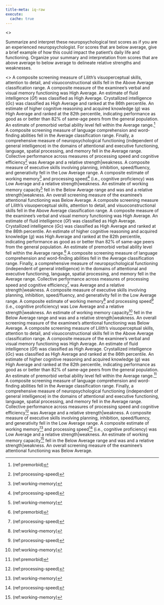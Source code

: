 ```yaml
---
title-meta: iq-raw
execute:
  cache: true
---
```


<<PROMPT>>

Summarize and interpret these neuropsychological test scores as if you are an experienced neuropsychologist. For scores that are below average, give a brief example of how this could impact the patient's daily life and functioning. Organize your summary and interpretation from scores that are above average to below average to delineate relative strengths and weaknesses.

<<START>>
A composite screening measure of Lilith's visuoperceptual skills, attention to detail, and visuoconstructional skills fell in the Above Average classification range.
A composite measure of the examinee's verbal and visual memory functioning was High Average.
An estimate of fluid intelligence (*G*f) was classified as High Average.
Crystallized intelligence (*G*c) was classified as High Average and ranked at the 86th percentile.
An estimate of higher cognitive reasoning and acquired knowledge (*g*) was High Average and ranked at the 82th percentile, indicating performance as good as or better than 82% of same-age peers from the general population.
An estimate of premorbid verbal ability level fell within the Average range.^[(ref:premorbid)]
A composite screening measure of language comprehension and word-finding abilities fell in the Average classification range.
Finally, a comprehensive measure of neuropsychological functioning (independent of general intelligence) in the domains of attentional and executive functioning, language, spatial processing, and memory fell in the Average range.
Collective performance across measures of processing speed and cognitive efficiency^[(ref:processing-speed)] was Average and a relative strength|weakness.
A composite measure of executive skills involving planning, inhibition, speed/fluency, and generativity fell in the Low Average range.
A composite estimate of working memory^[(ref:working-memory)] and processing speed^[(ref:processing-speed)] (i.e., cognitive proficiency) was Low Average and a relative strength|weakness.
An estimate of working memory capacity^[(ref:working-memory)] fell in the Below Average range and was and a relative strength|weakness.
An overall screening measure of the examinee's attentional functioning was Below Average.
A composite screening measure of Lilith's visuoperceptual skills, attention to detail, and visuoconstructional skills fell in the Above Average classification range.
A composite measure of the examinee's verbal and visual memory functioning was High Average.
An estimate of fluid intelligence (*G*f) was classified as High Average.
Crystallized intelligence (*G*c) was classified as High Average and ranked at the 86th percentile.
An estimate of higher cognitive reasoning and acquired knowledge (*g*) was High Average and ranked at the 82th percentile, indicating performance as good as or better than 82% of same-age peers from the general population.
An estimate of premorbid verbal ability level fell within the Average range.^[(ref:premorbid)]
A composite screening measure of language comprehension and word-finding abilities fell in the Average classification range.
Finally, a comprehensive measure of neuropsychological functioning (independent of general intelligence) in the domains of attentional and executive functioning, language, spatial processing, and memory fell in the Average range.
Collective performance across measures of processing speed and cognitive efficiency^[(ref:processing-speed)] was Average and a relative strength|weakness.
A composite measure of executive skills involving planning, inhibition, speed/fluency, and generativity fell in the Low Average range.
A composite estimate of working memory^[(ref:working-memory)] and processing speed^[(ref:processing-speed)] (i.e., cognitive proficiency) was Low Average and a relative strength|weakness.
An estimate of working memory capacity^[(ref:working-memory)] fell in the Below Average range and was and a relative strength|weakness.
An overall screening measure of the examinee's attentional functioning was Below Average.
A composite screening measure of Lilith's visuoperceptual skills, attention to detail, and visuoconstructional skills fell in the Above Average classification range.
A composite measure of the examinee's verbal and visual memory functioning was High Average.
An estimate of fluid intelligence (*G*f) was classified as High Average.
Crystallized intelligence (*G*c) was classified as High Average and ranked at the 86th percentile.
An estimate of higher cognitive reasoning and acquired knowledge (*g*) was High Average and ranked at the 82th percentile, indicating performance as good as or better than 82% of same-age peers from the general population.
An estimate of premorbid verbal ability level fell within the Average range.^[(ref:premorbid)]
A composite screening measure of language comprehension and word-finding abilities fell in the Average classification range.
Finally, a comprehensive measure of neuropsychological functioning (independent of general intelligence) in the domains of attentional and executive functioning, language, spatial processing, and memory fell in the Average range.
Collective performance across measures of processing speed and cognitive efficiency^[(ref:processing-speed)] was Average and a relative strength|weakness.
A composite measure of executive skills involving planning, inhibition, speed/fluency, and generativity fell in the Low Average range.
A composite estimate of working memory^[(ref:working-memory)] and processing speed^[(ref:processing-speed)] (i.e., cognitive proficiency) was Low Average and a relative strength|weakness.
An estimate of working memory capacity^[(ref:working-memory)] fell in the Below Average range and was and a relative strength|weakness.
An overall screening measure of the examinee's attentional functioning was Below Average.
